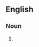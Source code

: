 {{also|x factors|X factors|X-factors}}

==English==

===Noun===
{{head|en|noun plural form}}

# {{plural of|x-factor|lang=en}}